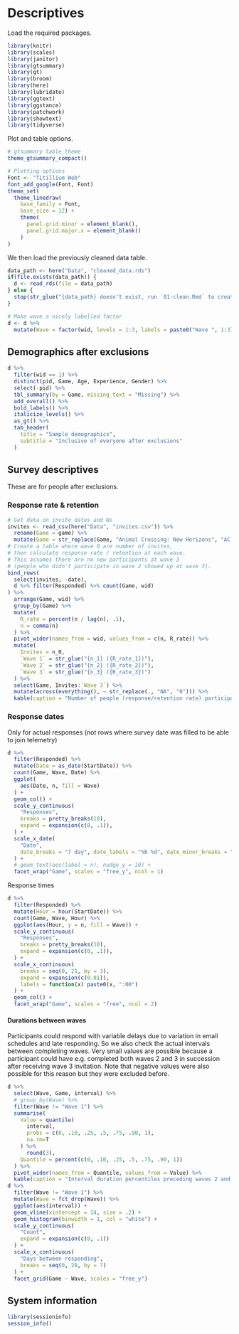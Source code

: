 # Descriptives

Load the required packages.

```r
library(knitr)
library(scales)
library(janitor)
library(gtsummary)
library(gt)
library(broom)
library(here)
library(lubridate)
library(ggtext)
library(ggstance)
library(patchwork)
library(showtext)
library(tidyverse)
```

Plot and table options.

```r
# gtsummary table theme
theme_gtsummary_compact()

# Plotting options
Font <- "Titillium Web"
font_add_google(Font, Font)
theme_set(
  theme_linedraw(
    base_family = Font,
    base_size = 12) +
    theme(
      panel.grid.minor = element_blank(),
      panel.grid.major.x = element_blank()
    )
)
```

We then load the previously cleaned data table.

```r
data_path <- here("Data", "cleaned_data.rds")
if(file.exists(data_path)) {
  d <- read_rds(file = data_path)
} else {
  stop(str_glue("{data_path} doesn't exist, run `01-clean.Rmd` to create it."))
}

# Make wave a nicely labelled factor
d <- d %>%
  mutate(Wave = factor(wid, levels = 1:3, labels = paste0("Wave ", 1:3)))
```

## Demographics after exclusions

```r
d %>%
  filter(wid == 1) %>% 
  distinct(pid, Game, Age, Experience, Gender) %>%
  select(-pid) %>%
  tbl_summary(by = Game, missing_text = "Missing") %>%
  add_overall() %>% 
  bold_labels() %>% 
  italicize_levels() %>% 
  as_gt() %>% 
  tab_header(
    title = "Sample demographics",
    subtitle = "Inclusive of everyone after exclusions"
  )
```

## Survey descriptives

These are for people after exclusions.

### Response rate & retention

```r
# Get data on invite dates and Ns
invites <- read_csv(here("Data", "invites.csv")) %>% 
  rename(Game = game) %>% 
  mutate(Game = str_replace(Game, "Animal Crossing: New Horizons", "AC:NH"))
# Create a table where wave 0 are number of invites,
# then calculate response rate / retention at each wave.
# This assumes there are no new participants at wave 3
# (people who didn't participate in wave 2 showed up at wave 3).
bind_rows(
  select(invites, -date), 
  d %>% filter(Responded) %>% count(Game, wid)
) %>%
  arrange(Game, wid) %>%
  group_by(Game) %>%
  mutate(
    R_rate = percent(n / lag(n), .1),
    n = comma(n)
  ) %>%
  pivot_wider(names_from = wid, values_from = c(n, R_rate)) %>%
  mutate(
    Invites = n_0,
    `Wave 1` = str_glue("{n_1} ({R_rate_1})"),
    `Wave 2` = str_glue("{n_2} ({R_rate_2})"),
    `Wave 3` = str_glue("{n_3} ({R_rate_3})")
  ) %>%
  select(Game, Invites:`Wave 3`) %>%
  mutate(across(everything(), ~ str_replace(., "NA", "0"))) %>%
  kable(caption = "Number of people (response/retention rate) participating at each wave.")
```

### Response dates

Only for actual responses (not rows where survey date was filled to be able to join telemetry)

```r
d %>%
  filter(Responded) %>% 
  mutate(Date = as_date(StartDate)) %>%
  count(Game, Wave, Date) %>%
  ggplot(
    aes(Date, n, fill = Wave)
  ) +
  geom_col() +
  scale_y_continuous(
    "Responses",
    breaks = pretty_breaks(10),
    expand = expansion(c(0, .1)),
  ) +
  scale_x_date(
    "Date",
    date_breaks = "7 day", date_labels = "%b %d", date_minor_breaks = "1 day"
  ) +
  # geom_text(aes(label = n), nudge_y = 10) +
  facet_wrap("Game", scales = "free_y", ncol = 1)
```

Response times

```r
d %>% 
  filter(Responded) %>% 
  mutate(Hour = hour(StartDate)) %>%
  count(Game, Wave, Hour) %>%
  ggplot(aes(Hour, y = n, fill = Wave)) +
  scale_y_continuous(
    "Responses",
    breaks = pretty_breaks(10),
    expand = expansion(c(0, .1)),
  ) +
  scale_x_continuous(
    breaks = seq(0, 21, by = 3),
    expand = expansion(c(0.01)),
    labels = function(x) paste0(x, ":00")
  ) +
  geom_col() +
  facet_wrap("Game", scales = "free", ncol = 2)
```

#### Durations between waves

Participants could respond with variable delays due to variation in email schedules and late responding. So we also check the actual intervals between completing waves. Very small values are possible because a participant could have e.g. completed both waves 2 and 3 in succession after receiving wave 3 invitation. Note that negative values were also possible for this reason but they were excluded before.

```r
d %>%
  select(Wave, Game, interval) %>%
  # group_by(Wave) %>%
  filter(Wave != "Wave 1") %>%
  summarise(
    Value = quantile(
      interval, 
      probs = c(0, .10, .25, .5, .75, .90, 1), 
      na.rm=T
    ) %>% 
      round(3),
    Quantile = percent(c(0, .10, .25, .5, .75, .90, 1))
  ) %>% 
  pivot_wider(names_from = Quantile, values_from = Value) %>% 
  kable(caption = "Interval duration percentiles preceding waves 2 and 3.")
d %>%
  filter(Wave != "Wave 1") %>%
  mutate(Wave = fct_drop(Wave)) %>%
  ggplot(aes(interval)) +
  geom_vline(xintercept = 14, size = .2) +
  geom_histogram(binwidth = 1, col = "white") +
  scale_y_continuous(
    "Count",
    expand = expansion(c(0, .1))
  ) +
  scale_x_continuous(
    "Days between responding",
    breaks = seq(0, 28, by = 7)
  ) +
  facet_grid(Game ~ Wave, scales = "free_y")
```

## System information

```r
library(sessioninfo)
session_info()
```
